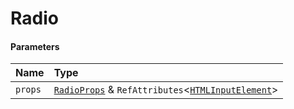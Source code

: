 # Radio

#### Parameters

| Name    | Type                                                                                                                                              |
| :------ | :------------------------------------------------------------------------------------------------------------------------------------------------ |
| `props` | [`RadioProps`](/components/radio/props.md) & `RefAttributes`\<[`HTMLInputElement`](https://developer.mozilla.org/docs/Web/API/HTMLInputElement)\> |
